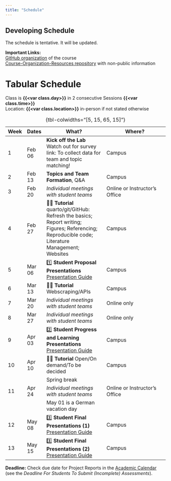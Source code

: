 ```yaml
---
title: "Schedule"
---
```


:::{.callout-important collapse=false appearance='default' icon=true}
## Developing Schedule
The schedule is tentative. It will be updated.

**Important Links:**  
[GitHub organization]({{<var org.link>}}) of the course  
[Course-Organization-Resources repository]({{<var org.link-org-repo>}}) with non-public information
:::

# Tabular Schedule  {.unnumbered}

Class is **{{<var class.day>}}** in 2 consecutive Sessions **{{<var class.time>}}**      
Location: **{{<var class.location>}}** in-person if not stated otherwise 

Week | Dates  | What?                  | Where?                  |
-----|--------|------------------------|-------------------------|
1    | Feb 06 | **Kick off the Lab** <br> Watch out for survey link: To collect data for team and topic matching!  | Campus  |
2    | Feb 13 | **Topics and Team Formation**, Q&A | Campus         |
3    | Feb 20 | *Individual meetings with student teams* | Online or Instructor's Office  |
4    | Feb 27 | 🧑‍💻 **Tutorial** quarto/git/GitHub: Refresh the basics; Report writing; Figures; Referencing; Reproducible code; Literature Management; Websites <!--[Slides](tutorials/report_writing.qmd)--> | Campus  |
5    | Mar 06 | 1️⃣ **Student Proposal Presentations** [Presentation Guide](presentation.qmd)  | Campus |
6    | Mar 13 | 🧑‍💻 **Tutorial** Webscraping/APIs       | Campus    |
7    | Mar 20 | *Individual meetings with student teams*  | Online only |
8    | Mar 27 | *Individual meetings with student teams*  | Online only |
9    | Apr 03 | 2️⃣ **Student Progress and Learning Presentations**  [Presentation Guide](presentation.qmd)   | Campus     |
10   | Apr 10 | 🧑‍💻 **Tutorial** Open/On demand/To be decided   | Campus     |
     |        |     | Spring break           |        |
11   | Apr 24 | *Individual meetings with student teams* <br> | Online or Instructor's Office |
     |        |     | May 01 is a German vacation day           |        |
12   | May 08 | 3️⃣ **Student Final Presentations (1)** [Presentation Guide](presentation.qmd)  |  Campus |
13   | May 15 | 3️⃣ **Student Final Presentations (2)** [Presentation Guide](presentation.qmd)  | Campus |

: {tbl-colwidths="[5, 15, 65, 15]"}

**Deadline:** Check due date for Project Reports in the [Academic Calendar]({{<var link.academic-calendar>}}) (see the *Deadline For Students To Submit (Incomplete) Assessments*).